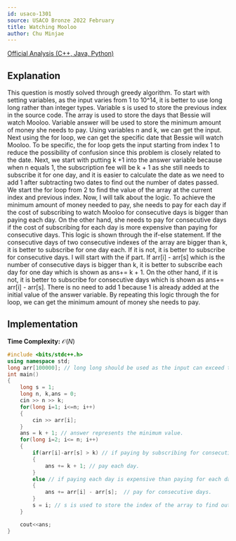```yaml
---
id: usaco-1301
source: USACO Bronze 2022 February
title: Watching Mooloo
author: Chu Minjae
---
```

[Official Analysis (C++, Java, Python)](http://www.usaco.org/current/data/sol_prob3_bronze_feb23.html)

## Explanation

This question is mostly solved through greedy algorithm. To start with setting variables, as the input varies from 1 to 10^14, it is better to use long long rather than integer types. Variable s is used to store the previous index in the source code. 
The array is used to store the days that Bessie will watch Mooloo. Variable answer will be used to store the minimum amount of money she needs to pay. Using variables n and k, we can get the input. Next using the for loop, we can get the specific date that Bessie will watch Mooloo. 
To be specific, the for loop gets the input starting from index 1 to reduce the possibility of confusion since this problem is closely related to the date. Next, we start with putting k +1 into the answer variable because when n equals 1, 
the subscription fee will be k + 1 as she still needs to subscribe it for one day, and it is easier to calculate the date as we need to add 1 after subtracting two dates to find out the number of dates passed. We start the for loop from 2 to find the value of the array at the current index and previous index. 
Now, I will talk about the logic. To achieve the minimum amount of money needed to pay, she needs to pay for each day if the cost of subscribing to watch Mooloo for consecutive days is bigger than paying each day. On the other hand, she needs to pay for consecutive days if the cost of subscribing for each day is more expensive than paying for consecutive days. This logic is shown through the if-else statement. If the consecutive days of two consecutive indexes of the array are bigger than k, it is better to subscribe for one day each. If it is not, it is better to subscribe for consecutive days. I will start with the if part. If arr[i] - arr[s] which is the number of consecutive days is bigger than k, it is better to subscribe each day for one day which is shown as ans+= k + 1. On the other hand, if it is not, it is better to subscribe for consecutive days which is shown as ans+= arr[i] - arr[s]. There is no need to add 1 because 1 is already added at the initial value of the answer variable. By repeating this logic 
through the for loop, we can get the minimum amount of money she needs to pay.


## Implementation

**Time Complexity:** $\mathcal{O}(N)$

<LanguageSection>
<CPPSection>

```cpp
#include <bits/stdc++.h>
using namespace std;
long arr[100000]; // long long should be used as the input can exceed the range of integer.
int main()
{
    long s = 1;
    long n, k,ans = 0;
    cin >> n >> k;
    for(long i=1; i<=n; i++)
    {
        cin >> arr[i];
    }
    ans = k + 1; // answer represents the minimum value.
    for(long i=2; i<= n; i++)
    {
        if(arr[i]-arr[s] > k) // if paying by subscribing for consecutive day is expensive than paying each day
        {
            ans += k + 1; // pay each day.
        }
        else // if paying each day is expensive than paying for each day.
        {
            ans += arr[i] - arr[s];  // pay for consecutive days.
        }
        s = i; // s is used to store the index of the array to find out the value of the array at the current index minus value of the array at the prior index.
    }

    cout<<ans;
}

```

</CPPSection>
</LanguageSection>
